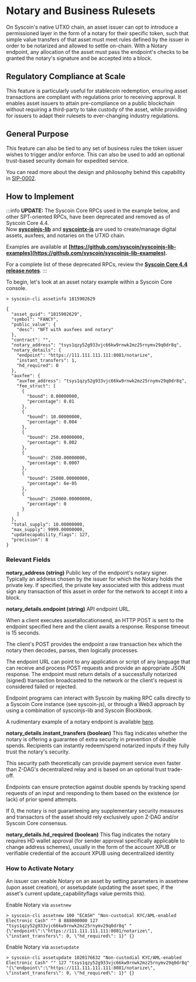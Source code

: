 
# Notary and Business Rulesets

On Syscoin's native UTXO chain, an asset issuer can opt to introduce a permissioned layer in the form of a notary for their specific token, such that simple value transfers of that asset must meet rules defined by the issuer in order to be notarized and allowed to settle on-chain. With a Notary endpoint, any allocation of the asset must pass the endpoint's checks to be granted the notary's signature and be accepted into a block.

## Regulatory Compliance at Scale

This feature is particularly useful for stablecoin redemption, ensuring asset transactions are compliant with regulations prior to receiving approval. It enables asset issuers to attain pre-compliance on a public blockchain without requiring a third-party to take custody of the asset, while providing for issuers to adapt their rulesets to ever-changing industry regulations.

## General Purpose

This feature can also be tied to any set of business rules the token issuer wishes to trigger and/or enforce. This can also be used to add an optional trust-based security domain for expedited service.

You can read more about the design and philosophy behind this capability in [SIP-0002](https://github.com/syscoin/sips/blob/master/sip-0002.mediawiki).

## How to Implement

:::info
**UPDATE:** The Syscoin Core RPCs used in the example below, and other SPT-oriented RPCs, have been deprecated and removed as of Syscoin Core 4.4.  
Now **[syscoinjs-lib](https://github.com/syscoin/syscoinjs-lib)** and **[syscointx-js](https://github.com/syscoin/syscointx-js)** are used to create/manage digital assets, auxfees, and notaries on the UTXO chain.

Examples are available at **[https://github.com/syscoin/syscoinjs-lib-examples](https://github.com/syscoin/syscoinjs-lib-examples)**.

For a complete list of these deprecated RPCs, review the **[Syscoin Core 4.4 release notes](https://github.com/syscoin/syscoin/blob/master/doc/release-notes/release-notes-4.4.0.md)**.
:::

To begin, let's look at an asset notary example within a Syscoin Core console.

<!--DOCUSAURUS_CODE_TABS-->
<!--HTML-->
```
> syscoin-cli assetinfo 1815902629

{
  "asset_guid": "1815902629",
  "symbol": "FANCY",
  "public_value": {
    "desc": "NFT with auxfees and notary"
  },
  "contract": "",
  "notary_address": "tsys1qzy52g933vjc66kw9rnwk2mz25rnymv29q0dr8q",
  "notary_details": {
    "endpoint": "https://111.111.111.111:8081/notarize",
    "instant_transfers": 1,
    "hd_required": 0
  },
  "auxfee": {
    "auxfee_address": "tsys1qzy52g933vjc66kw9rnwk2mz25rnymv29q0dr8q",
    "fee_struct": [
      {
        "bound": 0.00000000,
        "percentage": 0.01
      },
      {
        "bound": 10.00000000,
        "percentage": 0.004
      },
      {
        "bound": 250.00000000,
        "percentage": 0.002
      },
      {
        "bound": 2500.00000000,
        "percentage": 0.0007
      },
      {
        "bound": 25000.00000000,
        "percentage": 6e-05
      },
      {
        "bound": 250000.00000000,
        "percentage": 0
      }
    ]
  },
  "total_supply": 10.00000000,
  "max_supply": 9999.00000000,
  "updatecapability_flags": 127,
  "precision": 8
}
```


### Relevant Fields
**notary_address (string)**
Public key of the endpoint's notary signer. Typically an address chosen by the issuer for which the Notary holds the private key. If specified, the private key associated with this address must sign any transaction of this asset in order for the network to accept it into a block.

**notary_details.endpoint (string)**
API endpoint URL.

When a client executes assetallocationsend, an HTTP POST is sent to the endpoint specified here and the client awaits a response. Response timeout is 15 seconds.

The client's POST provides the endpoint a raw transaction hex which the notary then decodes, parses, then logically processes.

The endpoint URL can point to any application or script of any language that can receive and process POST requests and provide an appropriate JSON response. The endpoint must return details of a successfully notarized (signed) transaction broadcasted to the network or the client's request is considered failed or rejected.

Endpoint programs can interact with Syscoin by making RPC calls directly to a Syscoin Core instance (see syscoin-js), or through a Web3 approach by using a combination of syscoinjs-lib and Syscoin Blockbook.

A rudimentary example of a notary endpoint is available [here](https://github.com/syscoin/notary-endpoint/).

**notary_details.instant_transfers (boolean)**
This flag indicates whether the notary is offering a guarantee of extra security in prevention of double spends. Recipients can instantly redeem/spend notarized inputs if they fully trust the notary's security.

This security path theoretically can provide payment service even faster than Z-DAG's decentralized relay and is based on an optional trust trade-off.

Endpoints can ensure protection against double spends by tracking spend requests of an input and responding to them based on the existence (or lack) of prior spend attempts.

If 0, the notary is not guaranteeing any supplementary security measures and transactors of the asset should rely exclusively upon Z-DAG and/or Syscoin Core consensus.

**notary_details.hd_required (boolean)**
This flag indicates the notary requires HD wallet approval (for sender approval specifically applicable to change address schemes), usually in the form of the account XPUB or verifiable credential of the account XPUB using decentralized identity

### How to Activate Notary

An issuer can enable Notary on an asset by setting parameters in assetnew (upon asset creation), or assetupdate (updating the asset spec, if the asset's current update_capabilityflags value permits this).

Enable Notary via `assetnew`
```
> syscoin-cli assetnew 100 "ECASH" "Non-custodial KYC/AML-enabled Electronic Cash" "" 8 888000000 127 "tsys1qzy52g933vjc66kw9rnwk2mz25rnymv29q0dr8q" "{\"endpoint\":\"https://111.111.111.111:8081/notarize\", \"instant_transfers\": 0, \"hd_required\": 1}" {}
```

Enable Notary via `assetupdate`
```
> syscoin-cli assetupdate 1020176632 "Non-custodial KYC/AML-enabled Electronic Cash" "" 127 "tsys1qzy52g933vjc66kw9rnwk2mz25rnymv29q0dr8q" "{\"endpoint\":\"https://111.111.111.111:8081/notarize\", \"instant_transfers\": 0, \"hd_required\": 1}" {}
```
<!--END_DOCUSAURUS_CODE_TABS-->

